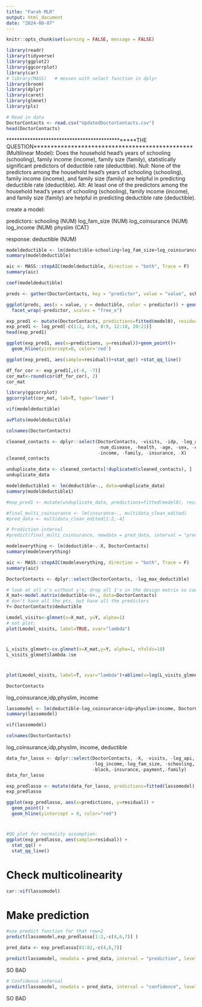 ```yaml
---
title: "Farah MLR"
output: html_document
date: "2024-08-07"
---
```


```r
knitr::opts_chunk$set(warning = FALSE, message = FALSE) 
```


```r
library(readr)
library(tidyverse)
library(ggplot2)
library(ggcorrplot)
library(car)
# library(MASS)   # messes with select function in dplyr
library(broom)
library(dplyr)
library(caret)
library(glmnet)
library(pls)
```

```r
# Read in data
DoctorContacts <- read.csv("UpdatedDoctorContacts.csv")
head(DoctorContacts)
```

************************************************THE QUESTION***********************************************
(Multilinear Model): 
Does the household head’s years of schooling (schooling), family income (income), family size (family),  statistically significant predictors of deductible rate (deductible).
Null: None of the predictors among the household head’s years of schooling (schooling), family income (income), and family size (family) are helpful in predicting deductible rate (deductible).
Alt: At least one of the predictors among the household head’s years of schooling (schooling), family income (income), and family size (family) are helpful in predicting deductible rate (deductible).

create a model:

predictors: 
  schooling (NUM)
  log_fam_size (NUM)
  log_coinsurance (NUM)
  log_income (NUM)
  physlim (CAT)
  
response:
  deductible (NUM)

```r
modeldeductible <- lm(deductible~schooling+log_fam_size+log_coinsurance+log_income+physlim, data=DoctorContacts)
summary(modeldeductible)
```



```r
aic <- MASS::stepAIC(modeldeductible, direction = "both", Trace = F)
summary(aic)
```

```r
coef(modeldeductible)
```


```r
preds <- gather(DoctorContacts, key = "predictor", value = "value", schooling,log_fam_size,log_coinsurance,log_income,physlim)

ggplot(preds, aes(x = value, y = deductible, color = predictor)) + geom_point() +
  facet_wrap(~predictor, scales = "free_x")
```

```r
exp_pred1 <- mutate(DoctorContacts, predictions=fitted(model0), residual=residuals(model0))
exp_pred1 <- log_pred[-c(1:2, 4:6, 8:9, 12:18, 20:21)]
head(exp_pred1)
```


```r
ggplot(exp_pred1, aes(x=predictions, y=residual))+geom_point()+
  geom_hline(yintercept=0, color='red')
```

```r
ggplot(exp_pred1, aes(sample=residual))+stat_qq() +stat_qq_line()
```
```r
df_for_cor <- exp_pred1[,c(-6, -7)]
cor_mat<-round(cor(df_for_cor), 2)
cor_mat
```
```r
library(ggcorrplot)
ggcorrplot(cor_mat, lab=T, type='lower')
```
```r
vif(modeldeductible)

```


```r
avPlots(modeldeductible)
```
```r
colnames(DoctorContacts)
```

```r
cleaned_contacts <- dplyr::select(DoctorContacts, -visits, -idp, -log_api, -log_max_deductible, 
                                  -num_disease, -health, -age, -sex, -child, -black, -payment, 
                                  -income, -family, -insurance, -X)
cleaned_contacts
```

```r
unduplicate_data <- cleaned_contacts[!duplicated(cleaned_contacts), ]
unduplicate_data
```


```r
modeldeductible1 <- lm(deductible~., data=unduplicate_data)
summary(modeldeductible1)
```
```r
#exp_pred1 <- mutate(unduplicate_data, predictions=fitted(model0), residual=residuals(model0))

```

```r
#final_multi_coinsurance <- lm(insurance~., multidata_clean_edited)
#pred_data <- multidata_clean_edited[1:2,-4]

# Prediction interval
#predict(final_multi_coinsurance, newdata = pred_data, interval = "prediction", level = 0.95)
```


```r
modeleverything <- lm(deductible~.-X, DoctorContacts)
summary(modeleverything)
```


```r
aic <- MASS::stepAIC(modeleverything, direction = "both", Trace = F)
summary(aic)
```
```r
DoctorContacts <- dplyr::select(DoctorContacts, -log_max_deductible)
```



```r
# look at all x's without y's, drop all 1's in the design matrix so can use glmnet
X_mat<-model.matrix(deductible~0+., data=DoctorContacts)
# don't have all the pts, but have all the predictors
Y<-DoctorContacts$deductible

Lmodel_visits<-glmnet(x=X_mat, y=Y, alpha=1)
# not plot:
plot(Lmodel_visits, label=TRUE, xvar="lambda")
```

#
```r
L_visits_glmnet<-cv.glmnet(x=X_mat,y=Y, alpha=1, nfolds=10)
L_visits_glmnet$lambda.1se
```
#
```r
plot(Lmodel_visits, label=T, xvar="lambda")+abline(v=log(L_visits_glmnet$lambda.1se))
```

```r
DoctorContacts
```

log_coinsurance,idp,physlim, income

```r
lassomodel <- lm(deductible~log_coinsurance+idp+physlim+income, DoctorContacts)
summary(lassomodel)
```


```r
vif(lassomodel)
```

```r
colnames(DoctorContacts)
```
log_coinsurance,idp,physlim, income, deductible


```r
data_for_lasso <- dplyr::select(DoctorContacts, -X, -visits, -log_api, -num_disease, -health,
                                -log_income,-log_fam_size, -schooling, -age,-sex,-child,
                                -black,-insurance,-payment,-family)
data_for_lasso
```

```r
exp_predlasso <- mutate(data_for_lasso, predictions=fitted(lassomodel), residual=residuals(lassomodel))
exp_predlasso
```



```r

ggplot(exp_predlasso, aes(x=predictions, y=residual)) + 
  geom_point() +
  geom_hline(yintercept = 0, color="red")
```

#
```r
#QQ plot for normality assumption:
ggplot(exp_predlasso, aes(sample=residual)) +
  stat_qq() +
  stat_qq_line()
```

# Check multicolinearity

```r
car::vif(lassomodel)
```
# Make prediction
```r
#use predict function for that row=2
predict(lassomodel,exp_predlasso[1:2,-c(4,6,7)] )

pred_data <- exp_predlasso[81:82,-c(4,6,7)] 

predict(lassomodel, newdata = pred_data, interval = "prediction", level = 0.95)

```
SO BAD
```r
# Confidence interval
predict(lassomodel, newdata = pred_data, interval = "confidence", level = 0.95)
```

SO BAD


```r

```

